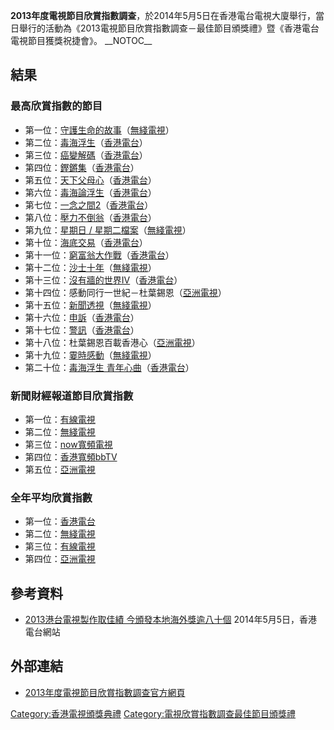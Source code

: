 {{unreferenced|time=2018-07-14T12:39:39+00:00}}
'''2013年度電視節目欣賞指數調查'''，於2014年5月5日在香港電台電視大廈舉行，當日舉行的活動為《2013電視節目欣賞指數調查－最佳節目頒獎禮》暨《香港電台電視節目獲獎祝捷會》。
__NOTOC__
== 結果 ==
=== 最高欣賞指數的節目 ===
* 第一位：[[守護生命的故事|守護生命的故事]]（[[無綫電視|無綫電視]]）
* 第二位：[[毒海浮生|毒海浮生]]（[[香港電台|香港電台]]）
* 第三位：[[癌變解碼|癌變解碼]]（[[香港電台|香港電台]]）
* 第四位：[[鏗鏘集|鏗鏘集]]（[[香港電台|香港電台]]）
* 第五位：[[天下父母心|天下父母心]]（[[香港電台|香港電台]]）
* 第六位：[[毒海浮生|毒海論浮生]]（[[香港電台|香港電台]]）
* 第七位：[[一念之間2|一念之間2]]（[[香港電台|香港電台]]）
* 第八位：[[壓力不倒翁|壓力不倒翁]]（[[香港電台|香港電台]]）
* 第九位：[[星期日檔案|星期日 / 星期二檔案]]（[[無綫電視|無綫電視]]）
* 第十位：[[海底交易|海底交易]]（[[香港電台|香港電台]]）
* 第十一位：[[窮富翁大作戰|窮富翁大作戰]]（[[香港電台|香港電台]]）
* 第十二位：[[沙士十年|沙士十年]]（[[無綫電視|無綫電視]]）
* 第十三位：[[沒有牆的世界|沒有牆的世界]]IV（[[香港電台|香港電台]]）
* 第十四位：感動同行一世紀－杜葉錫恩（[[亞洲電視|亞洲電視]]）
* 第十五位：[[新聞透視|新聞透視]]（[[無綫電視|無綫電視]]）
* 第十六位：[[申訴|申訴]]（[[香港電台|香港電台]]）
* 第十七位：[[警訊|警訊]]（[[香港電台|香港電台]]）
* 第十八位：杜葉錫恩百載香港心（[[亞洲電視|亞洲電視]]）
* 第十九位：[[霎時感動|霎時感動]]（[[無綫電視|無綫電視]]）
* 第二十位：[[毒海浮生|毒海浮生 青年心曲]]（[[香港電台|香港電台]]）

=== 新聞財經報道節目欣賞指數 ===
* 第一位：[[香港有線電視|有線電視]]
* 第二位：[[無綫電視|無綫電視]]
* 第三位：[[now寬頻電視|now寬頻電視]]
* 第四位：[[香港寬頻bbTV|香港寬頻bbTV]]
* 第五位：[[亞洲電視|亞洲電視]]

=== 全年平均欣賞指數 ===
* 第一位：[[香港電台|香港電台]]
* 第二位：[[無綫電視|無綫電視]]
* 第三位：[[香港有線電視|有線電視]]
* 第四位：[[亞洲電視|亞洲電視]]

== 參考資料 ==
*[http://app3.rthk.org.hk/press/main.php?id=1066 2013港台電視製作取佳績 今頒發本地海外獎逾八十個]{{Wayback|url=http://app3.rthk.org.hk/press/main.php?id=1066 |date=20140520220301 }} 2014年5月5日，香港電台網站

== 外部連結 ==
*[http://rthk.hk/special/tvai/2013/index.htm 2013年度電視節目欣賞指數調查官方網頁]{{Wayback|url=http://rthk.hk/special/tvai/2013/index.htm |date=20141113101903 }}

{{電視欣賞指數調查最佳節目頒獎禮}}
{{香港電視頒獎典禮}}

[[Category:香港電視頒獎典禮|Category:香港電視頒獎典禮]]
[[Category:電視欣賞指數調查最佳節目頒獎禮|Category:電視欣賞指數調查最佳節目頒獎禮]]